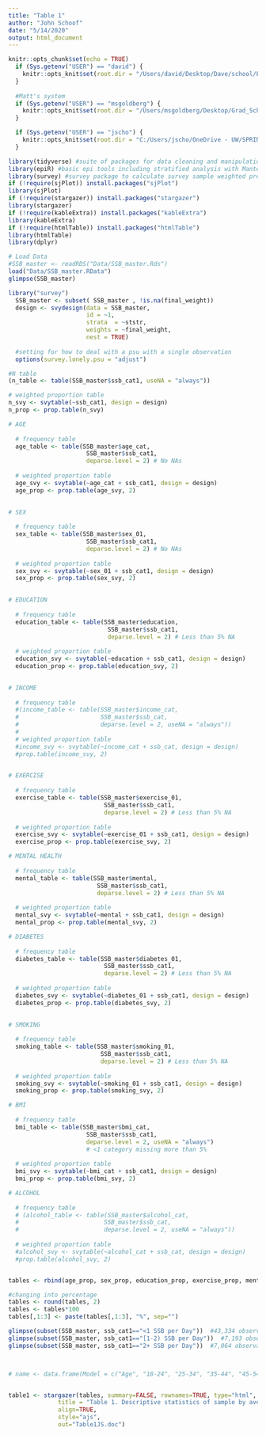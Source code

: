 ```yaml
---
title: "Table 1"
author: "John Schoof"
date: "5/14/2020"
output: html_document
---
```


```r
knitr::opts_chunk$set(echo = TRUE)
  if (Sys.getenv("USER") == "david") {
    knitr::opts_knit$set(root.dir = "/Users/david/Desktop/Dave/school/Epi 514/Final Project/Analysis/")
  }
  
  #Matt's system
  if (Sys.getenv("USER") == "msgoldberg") {
    knitr::opts_knit$set(root.dir = "/Users/msgoldberg/Desktop/Grad_School/Year_1/Q3/EPI514/SSB_Paper/")
  }

  if (Sys.getenv("USER") == "jscho") {
    knitr::opts_knit$set(root.dir = "C:/Users/jscho/OneDrive - UW/SPRING 2020-LAPTOP-7K6NFTGB/EPI 514/")
  }


```




```r

library(tidyverse) #suite of packages for data cleaning and manipulation
library(epiR) #basic epi tools including stratified analysis with Mantel Haenszel
library(survey) #survey package to calculate survey sample weighted prevalence
if (!require(sjPlot)) install.packages("sjPlot")
library(sjPlot)
if (!require(stargazer)) install.packages("stargazer")
library(stargazer)
if (!require(kableExtra)) install.packages("kableExtra")
library(kableExtra)
if (!require(htmlTable)) install.packages("htmlTable")
library(htmlTable)
library(dplyr)

```




```r

# Load Data
#SSB_master <- readRDS("Data/SSB_master.Rds")
load("Data/SSB_master.RData")
glimpse(SSB_master)

```




```r

library("survey")
  SSB_master <- subset( SSB_master , !is.na(final_weight))
  design <- svydesign(data = SSB_master, 
                      id = ~1, 
                      strata  = ~ststr, 
                      weights = ~final_weight, 
                      nest = TRUE)
  
  #setting for how to deal with a psu with a single observation
  options(survey.lonely.psu = "adjust") 

```



```r

#N table
(n_table <- table(SSB_master$ssb_cat1, useNA = "always"))

# weighted proportion table
n_svy <- svytable(~ssb_cat1, design = design)
n_prop <- prop.table(n_svy)

```




```r

# AGE
  
  # frequency table
  age_table <- table(SSB_master$age_cat, 
                      SSB_master$ssb_cat1, 
                      deparse.level = 2) # No NAs
  
  # weighted proportion table
  age_svy <- svytable(~age_cat + ssb_cat1, design = design)
  age_prop <- prop.table(age_svy, 2)
  

# SEX
  
  # frequency table
  sex_table <- table(SSB_master$sex_01, 
                      SSB_master$ssb_cat1, 
                      deparse.level = 2) # No NAs
  
  # weighted proportion table
  sex_svy <- svytable(~sex_01 + ssb_cat1, design = design)
  sex_prop <- prop.table(sex_svy, 2)
  

# EDUCATION
  
  # frequency table
  education_table <- table(SSB_master$education, 
                            SSB_master$ssb_cat1, 
                            deparse.level = 2) # Less than 5% NA
  
  # weighted proportion table
  education_svy <- svytable(~education + ssb_cat1, design = design)
  education_prop <- prop.table(education_svy, 2)

  
# INCOME
  
  # frequency table
  #(income_table <- table(SSB_master$income_cat, 
  #                       SSB_master$ssb_cat, 
  #                       deparse.level = 2, useNA = "always"))
  #
  # weighted proportion table
  #income_svy <- svytable(~income_cat + ssb_cat, design = design)
  #prop.table(income_svy, 2)
  

# EXERCISE
  
  # frequency table
  exercise_table <- table(SSB_master$exercise_01, 
                           SSB_master$ssb_cat1, 
                           deparse.level = 2) # Less than 5% NA
  
  # weighted proportion table
  exercise_svy <- svytable(~exercise_01 + ssb_cat1, design = design)
  exercise_prop <- prop.table(exercise_svy, 2)

# MENTAL HEALTH
  
  # frequency table
  mental_table <- table(SSB_master$mental, 
                         SSB_master$ssb_cat1, 
                         deparse.level = 2) # Less than 5% NA
  
  # weighted proportion table
  mental_svy <- svytable(~mental + ssb_cat1, design = design)
  mental_prop <- prop.table(mental_svy, 2)

# DIABETES
  
  # frequency table
  diabetes_table <- table(SSB_master$diabetes_01, 
                           SSB_master$ssb_cat1, 
                           deparse.level = 2) # Less than 5% NA
  
  # weighted proportion table
  diabetes_svy <- svytable(~diabetes_01 + ssb_cat1, design = design)
  diabetes_prop <- prop.table(diabetes_svy, 2)
  

# SMOKING
  
  # frequency table
  smoking_table <- table(SSB_master$smoking_01, 
                          SSB_master$ssb_cat1, 
                          deparse.level = 2) # Less than 5% NA
  
  # weighted proportion table
  smoking_svy <- svytable(~smoking_01 + ssb_cat1, design = design)
  smoking_prop <- prop.table(smoking_svy, 2)

# BMI
  
  # frequency table
  bmi_table <- table(SSB_master$bmi_cat, 
                      SSB_master$ssb_cat1, 
                      deparse.level = 2, useNA = "always") 
                      # <1 category missing more than 5%
  
  # weighted proportion table
  bmi_svy <- svytable(~bmi_cat + ssb_cat1, design = design)
  bmi_prop <- prop.table(bmi_svy, 2)

# ALCOHOL
  
  # frequency table
  # (alcohol_table <- table(SSB_master$alcohol_cat, 
  #                        SSB_master$ssb_cat, 
  #                        deparse.level = 2, useNA = "always"))
  
  # weighted proportion table
  #alcohol_svy <- svytable(~alcohol_cat + ssb_cat, design = design)
  #prop.table(alcohol_svy, 2)



```



```r

tables <- rbind(age_prop, sex_prop, education_prop, exercise_prop, mental_prop, diabetes_prop, smoking_prop, bmi_prop)

#changing into percentage
tables <- round(tables, 2)
tables <- tables*100
tables[,1:3] <- paste(tables[,1:3], "%", sep="") 

glimpse(subset(SSB_master, ssb_cat1=="<1 SSB per Day"))  #43,334 observations
glimpse(subset(SSB_master, ssb_cat1=="[1-2) SSB per Day"))  #7,193 observations
glimpse(subset(SSB_master, ssb_cat1=="2+ SSB per Day"))  #7,064 observations



# name <- data.frame(Model = c("Age", "18-24", "25-34", "35-44", "45-54", "55-64", "65+", "Sex", "Male", "Female", "Education", "Did not graduate HS", "HS graduate", "Some college", "College graduate", "Exercise", "Exercised in the past 30 days", "No exercise in the past 30 days", "Poor Mental Health Days", "Less than 14", "14 or more", "Diabetes", "No", "Yes", "Current Smoking Status", "Non-smoker", "Smoker", "BMI", "Less than 25", "25-29.9", "30 or higher"))


table1 <- stargazer(tables, summary=FALSE, rownames=TRUE, type="html", 
              title = "Table 1. Descriptive statistics of sample by average daily SSB consumption.(n = 85,760)",
              align=TRUE,
              style="ajs",
              out="Table1JS.doc")


```






